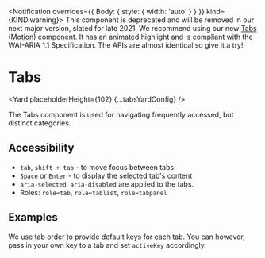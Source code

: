 <!--
Copyright (c) Uber Technologies, Inc.

This source code is licensed under the MIT license found in the
LICENSE file in the root directory of this source tree.
-->






<Notification overrides={{ Body: { style: { width: 'auto' } } }} kind={KIND.warning}>
  This component is deprecated and will be removed in our next major version, slated for late 2021.
  We recommend using our new <a href="/components/tabs-motion">Tabs (Motion)</a> component. It has
  an animated highlight and is compliant with the WAI-ARIA 1.1 Specification. The APIs are almost
  identical so give it a try!
</Notification>

# Tabs

<Yard placeholderHeight={102} {...tabsYardConfig} />

The Tabs component is used for navigating frequently accessed, but distinct categories.

## Accessibility

- `tab`, `shift + tab` - to move focus between tabs.
- `Space` or `Enter` - to display the selected tab's content
- `aria-selected`, `aria-disabled` are applied to the tabs.
- Roles: `role=tab`, `role=tablist`, `role=tabpanel`

## Examples

<Example title="Controlled Tabs Usage" path="tabs/controlled.js">
  <TabsControlled />
</Example>

<Example title="Uncontrolled Tabs Usage" path="tabs/uncontrolled.js">
  <TabsUncontrolled />
</Example>

<Example title="With Custom Keys" path="tabs/custom-keys.js">
  <TabsCustomKeys />
</Example>

We use tab order to provide default keys for each tab. You can however, pass in your own key to a tab and set `activeKey` accordingly.

<Example title="Tabs SEO Friendly" path="tabs/renderall.js">
  <TabsRenderAll />
</Example>

<Example title="Tabs Vertical Usage" path="tabs/vertical.js">
  <TabsVertical />
</Example>

<Example title="Tabs Overrides" path="tabs/overrides.js">
  <TabsOverrides />
</Example>

<Exports component={TabsExports} title="Tabs exports" path="baseui/tabs" />
